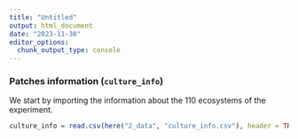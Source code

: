 ```yaml
---
title: "Untitled"
output: html_document
date: "2023-11-30"
editor_options: 
  chunk_output_type: console
---
```


### Patches information (`culture_info`)

We start by importing the information about the 110 ecosystems of the experiment.

```r
culture_info = read.csv(here("2_data", "culture_info.csv"), header = TRUE)
```